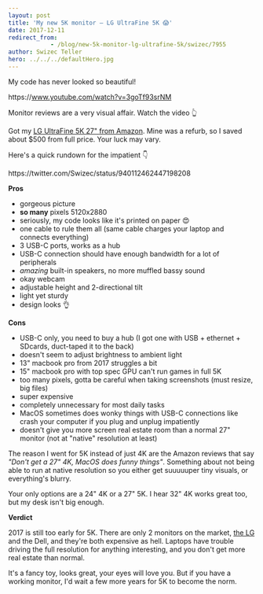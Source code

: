 ```yaml
---
layout: post
title: 'My new 5K monitor – LG UltraFine 5K 😱'
date: 2017-12-11
redirect_from: 
            - /blog/new-5k-monitor-lg-ultrafine-5k/swizec/7955
author: Swizec Teller
hero: ../../../defaultHero.jpg
---
```

My code has never looked so beautiful!



https&#x3A;//www.youtube.com/watch?v=3goTf93srNM



Monitor reviews are a very visual affair. Watch the video 👆



Got my [LG UltraFine 5K 27" from Amazon](http://amzn.to/2C3SlsD). Mine was a refurb, so I saved about $500 from full price. Your luck may vary.



Here's a quick rundown for the impatient 👇



https&#x3A;//twitter.com/Swizec/status/940112462447198208



**Pros**



- gorgeous picture
- **so many** pixels 5120x2880
- seriously, my code looks like it's printed on paper 😍
- one cable to rule them all (same cable charges your laptop and connects everything)
- 3 USB-C ports, works as a hub
- USB-C connection should have enough bandwidth for a lot of peripherals
- _amazing_ built-in speakers, no more muffled bassy sound
- okay webcam
- adjustable height and 2-directional tilt
- light yet sturdy
- design looks 👌



**Cons**



- USB-C only, you need to buy a hub (I got one with USB + ethernet + SDcards, duct-taped it to the back)
- doesn't seem to adjust brightness to ambient light
- 13" macbook pro from 2017 struggles a bit
- 15" macbook pro with top spec GPU can't run games in full 5K
- too many pixels, gotta be careful when taking screenshots (must resize, big files)
- super expensive
- completely unnecessary for most daily tasks
- MacOS sometimes does wonky things with USB-C connections like crash your computer if you plug and unplug impatiently
- doesn't give you more screen real estate room than a normal 27" monitor (not at "native" resolution at least)



The reason I went for 5K instead of just 4K are the Amazon reviews that say _"Don't get a 27" 4K, MacOS does funny things"_. Something about not being able to run at native resolution so you either get suuuuuper tiny visuals, or everything's blurry.



Your only options are a 24" 4K or a 27" 5K. I hear 32" 4K works great too, but my desk isn't big enough.



**Verdict**



2017 is still too early for 5K. There are only 2 monitors on the market, [the LG](http://amzn.to/2C3SlsD) and the Dell, and they're both expensive as hell. Laptops have trouble driving the full resolution for anything interesting, and you don't get more real estate than normal.



It's a fancy toy, looks great, your eyes will love you. But if you have a working monitor, I'd wait a few more years for 5K to become the norm.
